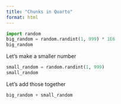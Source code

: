 ```yaml
---
title: "Chunks in Quarto"
format: html
---
```



```python
import random
big_random = random.randint(1, 999) * 1E6
big_random
```

Let's make a smaller number


```python
small_random = random.randint(1, 999)
small_random
```

Let's add those together


```python
big_random + small_random
```